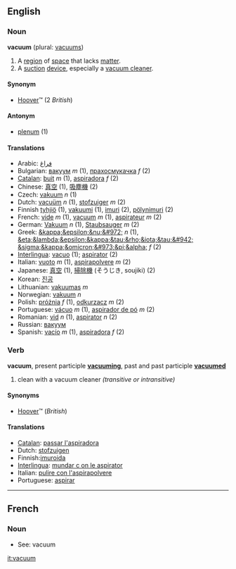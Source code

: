 ==English==

=== Noun ===
'''vacuum''' (plural: [[vacuums]])

#A [[region]] of [[space]] that lacks [[matter]].
#A [[suction]] [[device]], especially a [[vacuum cleaner]].

==== Synonym ====
*[[Hoover]]&trade; (2 ''British'')

==== Antonym ====
*[[plenum]] (1)

==== Translations ====
*Arabic: [[فراغ]]
*Bulgarian: [[вакуум]] ''m'' (1), [[прахосмукачка]] ''f'' (2)
*[[Catalan]]: [[buit]] ''m'' (1), [[aspiradora]] ''f'' (2)
*Chinese: [[真空]] (1), [[吸塵機]] (2)
*Czech: [[vakuum]] ''n'' (1)
*Dutch: [[vacuüm]] ''n'' (1), [[stofzuiger]] ''m'' (2)
*Finnish [[tyhjiö]] (1), [[vakuumi]] (1), [[imuri]] (2), [[pölynimuri]] (2)
*French: [[vide]] ''m'' (1), [[vacuum#French|vacuum]] ''m'' (1), [[aspirateur]] ''m'' (2)
*German: [[Vakuum]] ''n'' (1), [[Staubsauger]] ''m'' (2)
*Greek: [[&kappa;&epsilon;&nu;&#972;]] ''n'' (1), [[&eta;&lambda;&epsilon;&kappa;&tau;&rho;&iota;&tau;&#942; &sigma;&kappa;&omicron;&#973;&pi;&alpha;]] ''f'' (2)
*[[Interlingua]]: [[vacuo]] (1); [[aspirator]] (2)
*Italian: [[vuoto]] ''m'' (1), [[aspirapolvere]] ''m'' (2)
*Japanese: [[真空]] (1), [[掃除機]] (そうじき, soujiki) (2)
*Korean: [[진공]]
*Lithuanian: [[vakuumas]] ''m''
*Norwegian: [[vakuum]] ''n''
*Polish: [[próżnia]] ''f'' (1), [[odkurzacz]] ''m'' (2)
*Portuguese: [[vácuo]] ''m'' (1), [[aspirador de pó]] ''m'' (2)
*Romanian: [[vid]] ''n'' (1), [[aspirator]] ''n'' (2)
*Russian: [[вакуум]]
*Spanish: [[vacío]] ''m'' (1), [[aspiradora]] ''f'' (2)

<!-- This is not an adjective - it's a noun used as a qualifier
===Verb===
'''vacuum'''
#Producing, containing, or using a [[vacuum]]. (''vacuum cleaner'', ''vacuum pump'')

==== Translations ====
*[[Portuguese]]: [[a]] [[vácuo]]
 -->

=== Verb ===
'''vacuum''', present participle '''[[vacuuming]]''', past and past participle '''[[vacuumed]]'''

#clean with a vacuum cleaner  ''(transitive or intransitive)''

==== Synonyms ====
*[[Hoover]]&trade; (''British'')

==== Translations ====
*[[Catalan]]: [[passar l'aspiradora]]
*Dutch: [[stofzuigen]]
*Finnish:[[imuroida]]
*[[Interlingua]]: [[mundar c on le aspirator]]
*Italian: [[pulire con l'aspirapolvere]]
*Portuguese: [[aspirar]]

----

==French==

===Noun===

*See: vacuum

[[it:vacuum]]